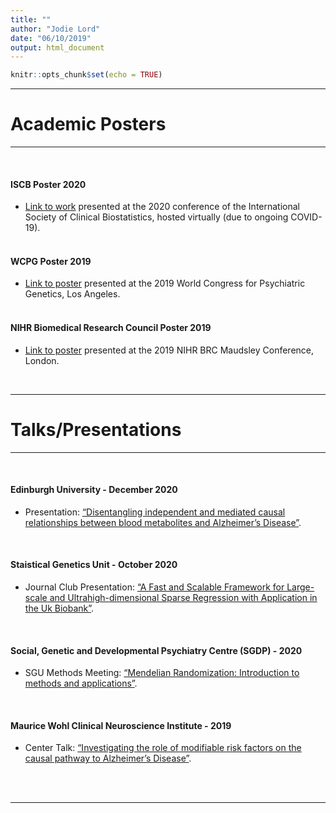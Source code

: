 ```yaml
---
title: ""
author: "Jodie Lord"
date: "06/10/2019"
output: html_document
---
```



```r
knitr::opts_chunk$set(echo = TRUE)
```

_______________________________________________________________________


# Academic Posters

_______________________________________________________________________

<br/>

#### ISCB Poster 2020

- [Link to work](https://jodielord.netlify.com/ISCB_poster_2020_animated.gif) presented at the 2020 conference of the International Society of Clinical Biostatistics, hosted virtually (due to ongoing COVID-19).
<br/>
<br/>


#### WCPG Poster 2019

- [Link to poster](https://jodielord.netlify.com/WCPG2019_JodieLord.pdf) presented at the 2019 World Congress for Psychiatric Genetics, Los Angeles.
<br/>
<br/>

#### NIHR Biomedical Research Council Poster 2019

- [Link to poster](https://jodielord.netlify.com/JL_BRC_Poster2019.pdf) presented at the 2019 NIHR BRC Maudsley Conference, London.

<br/>

_______________________________________________________________________


# Talks/Presentations

_______________________________________________________________________

<br/>


#### Edinburgh University - December 2020

- Presentation:
["Disentangling independent and mediated causal relationships between blood metabolites and Alzheimer's Disease"](https://jodielord.netlify.com/Edinburgh_dec2020.pdf).

<br/>


#### Staistical Genetics Unit - October 2020

- Journal Club Presentation:
["A Fast and Scalable Framework for Large-scale and Ultrahigh-dimensional Sparse Regression with Application in the Uk Biobank"](https://jodielord.netlify.com/JournalClub_1020.pdf).

<br/>



#### Social, Genetic and Developmental Psychiatry Centre (SGDP) - 2020

- SGU Methods Meeting:
["Mendelian Randomization: Introduction to methods and applications"](https://jodielord.netlify.com/methods_meeting_MR_JL_2020.pdf).

<br/>

#### Maurice Wohl Clinical Neuroscience Institute - 2019

- Center Talk:
["Investigating the role of modifiable risk factors on the causal pathway to Alzheimer's Disease"](https://jodielord.netlify.com/JodieLord_MWCNI_2019.pdf).


<br/>
<br/>

____________

<br/>
